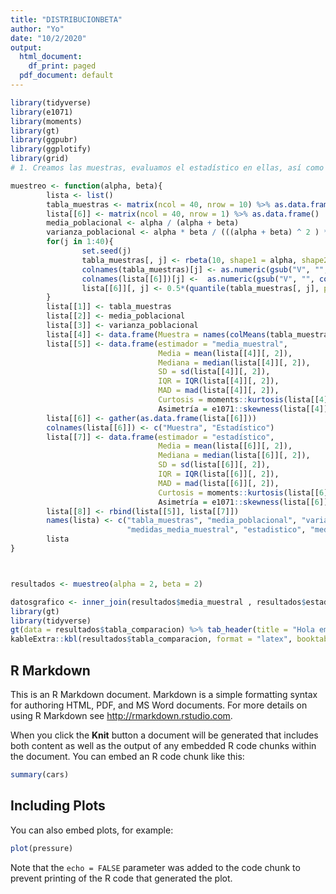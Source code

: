 ```yaml
---
title: "DISTRIBUCIONBETA"
author: "Yo"
date: "10/2/2020"
output:
  html_document:
    df_print: paged
  pdf_document: default
---
```


```r

library(tidyverse)
library(e1071)
library(moments)
library(gt)
library(ggpubr)
library(ggplotify)
library(grid)
# 1. Creamos las muestras, evaluamos el estadístico en ellas, así como la media muestral

muestreo <- function(alpha, beta){
        lista <- list()
        tabla_muestras <- matrix(ncol = 40, nrow = 10) %>% as.data.frame()
        lista[[6]] <- matrix(ncol = 40, nrow = 1) %>% as.data.frame()
        media_poblacional <- alpha / (alpha + beta)
        varianza_poblacional <- alpha * beta / (((alpha + beta) ^ 2 ) * (alpha + beta + 1))
        for(j in 1:40){
                set.seed(j)
                tabla_muestras[, j] <- rbeta(10, shape1 = alpha, shape2 = beta)
                colnames(tabla_muestras)[j] <- as.numeric(gsub("V", "", colnames(tabla_muestras)[j]))
                colnames(lista[[6]])[j] <-  as.numeric(gsub("V", "", colnames(tabla_muestras)[j]))
                lista[[6]][, j] <- 0.5*(quantile(tabla_muestras[, j], probs = c(0.6)) + quantile(tabla_muestras[, j], probs = c(0.4)))
        }
        lista[[1]] <- tabla_muestras
        lista[[2]] <- media_poblacional
        lista[[3]] <- varianza_poblacional
        lista[[4]] <- data.frame(Muestra = names(colMeans(tabla_muestras)), mediamuestral = unname(colMeans(tabla_muestras))) 
        lista[[5]] <- data.frame(estimador = "media_muestral", 
                                 Media = mean(lista[[4]][, 2]),
                                 Mediana = median(lista[[4]][, 2]),
                                 SD = sd(lista[[4]][, 2]), 
                                 IQR = IQR(lista[[4]][, 2]), 
                                 MAD = mad(lista[[4]][, 2]), 
                                 Curtosis = moments::kurtosis(lista[[4]][, 2]), 
                                 Asimetría = e1071::skewness(lista[[4]][, 2]))
        lista[[6]] <- gather(as.data.frame(lista[[6]])) 
        colnames(lista[[6]]) <- c("Muestra", "Estadístico")
        lista[[7]] <- data.frame(estimador = "estadístico",
                                 Media = mean(lista[[6]][, 2]),
                                 Mediana = median(lista[[6]][, 2]),
                                 SD = sd(lista[[6]][, 2]), 
                                 IQR = IQR(lista[[6]][, 2]), 
                                 MAD = mad(lista[[6]][, 2]), 
                                 Curtosis = moments::kurtosis(lista[[6]][, 2]), 
                                 Asimetría = e1071::skewness(lista[[6]][, 2]))
        lista[[8]] <- rbind(lista[[5]], lista[[7]])
        names(lista) <- c("tabla_muestras", "media_poblacional", "varianza_poblacional", "media_muestral", 
                          "medidas_media_muestral", "estadistico", "medidas_estadistico", "tabla_comparacion")
        lista
}



resultados <- muestreo(alpha = 2, beta = 2)

datosgrafico <- inner_join(resultados$media_muestral , resultados$estadistico)
library(gt)
library(tidyverse)
gt(data = resultados$tabla_comparacion) %>% tab_header(title = "Hola em dic Marc")
kableExtra::kbl(resultados$tabla_comparacion, format = "latex", booktabs = TRUE, longtable = TRUE) 
```

## R Markdown

This is an R Markdown document. Markdown is a simple formatting syntax for authoring HTML, PDF, and MS Word documents. For more details on using R Markdown see <http://rmarkdown.rstudio.com>.

When you click the **Knit** button a document will be generated that includes both content as well as the output of any embedded R code chunks within the document. You can embed an R code chunk like this:

```r
summary(cars)
```

## Including Plots

You can also embed plots, for example:

```r
plot(pressure)
```

Note that the `echo = FALSE` parameter was added to the code chunk to prevent printing of the R code that generated the plot.
